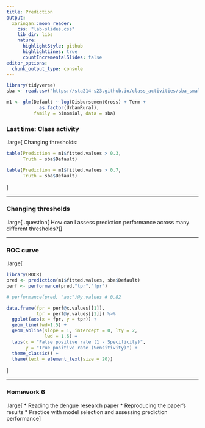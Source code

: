 ```yaml
---
title: Prediction
output:
  xaringan::moon_reader:
    css: "lab-slides.css"
    lib_dir: libs
    nature:
      highlightStyle: github
      highlightLines: true
      countIncrementalSlides: false
editor_options: 
  chunk_output_type: console
---
```


```r
library(tidyverse)
sba <- read.csv("https://sta214-s23.github.io/class_activities/sba_small.csv")

m1 <- glm(Default ~ log(DisbursementGross) + Term + 
            as.factor(UrbanRural), 
          family = binomial, data = sba)
```

### Last time: Class activity

.large[
Changing thresholds:

```r
table(Prediction = m1$fitted.values > 0.3, 
      Truth = sba$Default)
```

```r
table(Prediction = m1$fitted.values > 0.7, 
      Truth = sba$Default)
```

]

---

### Changing thresholds

.large[
.question[
How can I assess prediction performance across many different thresholds?
]
]

---

### ROC curve

.large[
```r
library(ROCR)
pred <- prediction(m1$fitted.values, sba$Default)
perf <- performance(pred,"tpr","fpr")

# performance(pred, "auc")@y.values # 0.82

data.frame(fpr = perf@x.values[[1]],
           tpr = perf@y.values[[1]]) %>%
  ggplot(aes(x = fpr, y = tpr)) +
  geom_line(lwd=1.5) +
  geom_abline(slope = 1, intercept = 0, lty = 2,
              lwd = 1.5) +
  labs(x = "False positive rate (1 - Specificity)",
       y = "True positive rate (Sensitivity)") +
  theme_classic() +
  theme(text = element_text(size = 20))
```
]

---

### Homework 6

.large[
* Reading the dengue research paper
* Reproducing the paper's results
* Practice with model selection and assessing prediction performance
]
